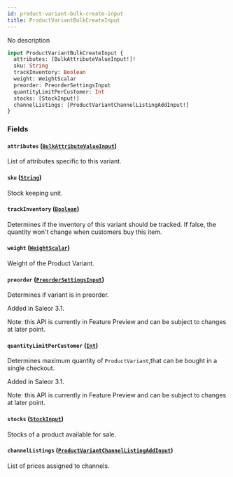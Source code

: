 ```yaml
---
id: product-variant-bulk-create-input
title: ProductVariantBulkCreateInput
---
```



No description

```graphql
input ProductVariantBulkCreateInput {
  attributes: [BulkAttributeValueInput!]!
  sku: String
  trackInventory: Boolean
  weight: WeightScalar
  preorder: PreorderSettingsInput
  quantityLimitPerCustomer: Int
  stocks: [StockInput!]
  channelListings: [ProductVariantChannelListingAddInput!]
}
```


### Fields

#### `attributes` ([`BulkAttributeValueInput`](../../../developer/api-reference/inputs/bulk-attribute-value-input))

List of attributes specific to this variant.


#### `sku` ([`String`](../../../developer/api-reference/scalars/string))

Stock keeping unit.


#### `trackInventory` ([`Boolean`](../../../developer/api-reference/scalars/boolean))

Determines if the inventory of this variant should be tracked. If false, the quantity won't change when customers buy this item.


#### `weight` ([`WeightScalar`](../../../developer/api-reference/scalars/weight-scalar))

Weight of the Product Variant.


#### `preorder` ([`PreorderSettingsInput`](../../../developer/api-reference/inputs/preorder-settings-input))

Determines if variant is in preorder.

Added in Saleor 3.1.

Note: this API is currently in Feature Preview and can be subject to changes at later point.


#### `quantityLimitPerCustomer` ([`Int`](../../../developer/api-reference/scalars/int))

Determines maximum quantity of `ProductVariant`,that can be bought in a single checkout.

Added in Saleor 3.1.

Note: this API is currently in Feature Preview and can be subject to changes at later point.


#### `stocks` ([`StockInput`](../../../developer/api-reference/inputs/stock-input))

Stocks of a product available for sale.


#### `channelListings` ([`ProductVariantChannelListingAddInput`](../../../developer/api-reference/inputs/product-variant-channel-listing-add-input))

List of prices assigned to channels.




